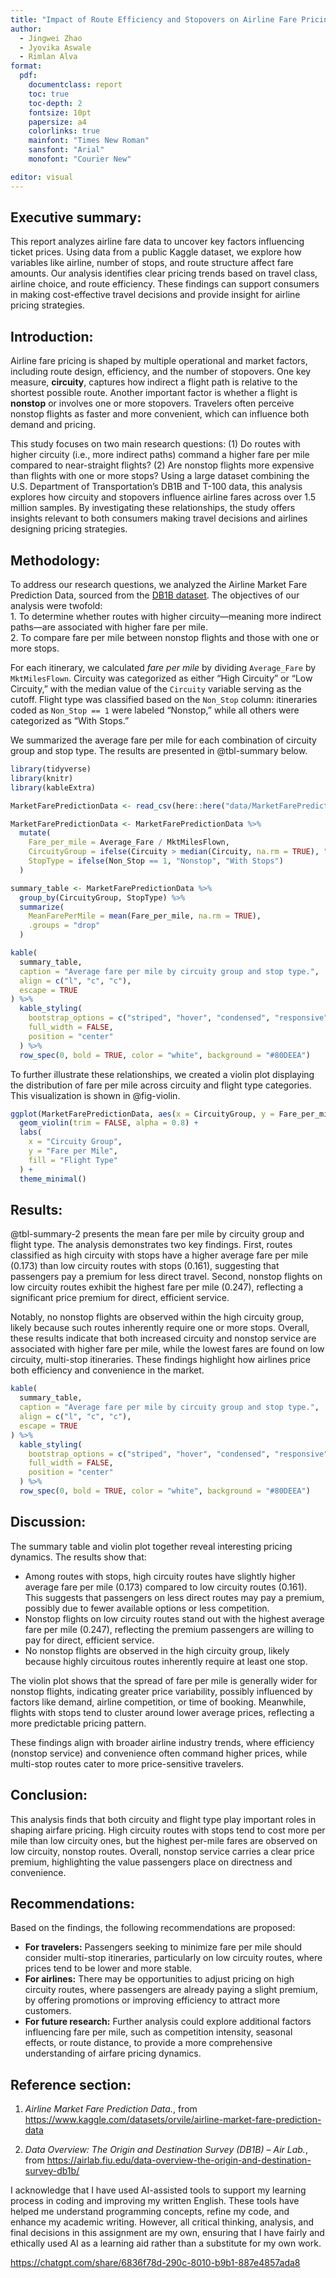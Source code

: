 ```yaml
---
title: "Impact of Route Efficiency and Stopovers on Airline Fare Pricing"
author:
  - Jingwei Zhao
  - Jyovika Aswale
  - Rimlan Alva
format:
  pdf:
    documentclass: report
    toc: true
    toc-depth: 2
    fontsize: 10pt
    papersize: a4
    colorlinks: true
    mainfont: "Times New Roman"
    sansfont: "Arial"
    monofont: "Courier New" 

editor: visual
---
```


\clearpage

## Executive summary:

This report analyzes airline fare data to uncover key factors influencing ticket prices. Using data from a public Kaggle dataset, we explore how variables like airline, number of stops, and route structure affect fare amounts. Our analysis identifies clear pricing trends based on travel class, airline choice, and route efficiency. These findings can support consumers in making cost-effective travel decisions and provide insight for airline pricing strategies.

## Introduction:

Airline fare pricing is shaped by multiple operational and market factors, including route design, efficiency, and the number of stopovers. One key measure, **circuity**, captures how indirect a flight path is relative to the shortest possible route. Another important factor is whether a flight is **nonstop** or involves one or more stopovers. Travelers often perceive nonstop flights as faster and more convenient, which can influence both demand and pricing.

This study focuses on two main research questions: (1) Do routes with higher circuity (i.e., more indirect paths) command a higher fare per mile compared to near-straight flights? (2) Are nonstop flights more expensive than flights with one or more stops? Using a large dataset combining the U.S. Department of Transportation’s DB1B and T-100 data, this analysis explores how circuity and stopovers influence airline fares across over 1.5 million samples. By investigating these relationships, the study offers insights relevant to both consumers making travel decisions and airlines designing pricing strategies.

## Methodology:

To address our research questions, we analyzed the Airline Market Fare Prediction Data, sourced from the [DB1B dataset](https://www.kaggle.com/datasets/orvile/airline-market-fare-prediction-data). The objectives of our analysis were twofold:\
1. To determine whether routes with higher circuity—meaning more indirect paths—are associated with higher fare per mile.\
2. To compare fare per mile between nonstop flights and those with one or more stops.

For each itinerary, we calculated *fare per mile* by dividing `Average_Fare` by `MktMilesFlown`. Circuity was categorized as either "High Circuity" or "Low Circuity," with the median value of the `Circuity` variable serving as the cutoff. Flight type was classified based on the `Non_Stop` column: itineraries coded as `Non_Stop == 1` were labeled "Nonstop," while all others were categorized as "With Stops."

We summarized the average fare per mile for each combination of circuity group and stop type. The results are presented in @tbl-summary below.

```r
library(tidyverse)
library(knitr)
library(kableExtra)
```

```r
MarketFarePredictionData <- read_csv(here::here("data/MarketFarePredictionData.csv"), show_col_types = FALSE)
```

```r
MarketFarePredictionData <- MarketFarePredictionData %>%
  mutate(
    Fare_per_mile = Average_Fare / MktMilesFlown,
    CircuityGroup = ifelse(Circuity > median(Circuity, na.rm = TRUE), "High", "Low"),
    StopType = ifelse(Non_Stop == 1, "Nonstop", "With Stops")
  )

summary_table <- MarketFarePredictionData %>%
  group_by(CircuityGroup, StopType) %>%
  summarize(
    MeanFarePerMile = mean(Fare_per_mile, na.rm = TRUE),
    .groups = "drop"
  )
```

```r
kable(
  summary_table,
  caption = "Average fare per mile by circuity group and stop type.",
  align = c("l", "c", "c"),
  escape = TRUE
) %>%
  kable_styling(
    bootstrap_options = c("striped", "hover", "condensed", "responsive"),
    full_width = FALSE,
    position = "center"
  ) %>%
  row_spec(0, bold = TRUE, color = "white", background = "#80DEEA")
```

To further illustrate these relationships, we created a violin plot displaying the distribution of fare per mile across circuity and flight type categories. This visualization is shown in @fig-violin.

```r
ggplot(MarketFarePredictionData, aes(x = CircuityGroup, y = Fare_per_mile, fill = StopType)) +
  geom_violin(trim = FALSE, alpha = 0.8) +
  labs(
    x = "Circuity Group",
    y = "Fare per Mile",
    fill = "Flight Type"
  ) +
  theme_minimal()
```

## Results:

@tbl-summary-2 presents the mean fare per mile by circuity group and flight type. The analysis demonstrates two key findings. First, routes classified as high circuity with stops have a higher average fare per mile (0.173) than low circuity routes with stops (0.161), suggesting that passengers pay a premium for less direct travel. Second, nonstop flights on low circuity routes exhibit the highest fare per mile (0.247), reflecting a significant price premium for direct, efficient service.

Notably, no nonstop flights are observed within the high circuity group, likely because such routes inherently require one or more stops. Overall, these results indicate that both increased circuity and nonstop service are associated with higher fare per mile, while the lowest fares are found on low circuity, multi-stop itineraries. These findings highlight how airlines price both efficiency and convenience in the market.

```r
kable(
  summary_table,
  caption = "Average fare per mile by circuity group and stop type.",
  align = c("l", "c", "c"),
  escape = TRUE
) %>%
  kable_styling(
    bootstrap_options = c("striped", "hover", "condensed", "responsive"),
    full_width = FALSE,
    position = "center"
  ) %>%
  row_spec(0, bold = TRUE, color = "white", background = "#80DEEA")
```

## Discussion:

The summary table and violin plot together reveal interesting pricing dynamics. The results show that:

-   Among routes with stops, high circuity routes have slightly higher average fare per mile (0.173) compared to low circuity routes (0.161). This suggests that passengers on less direct routes may pay a premium, possibly due to fewer available options or less competition.
-   Nonstop flights on low circuity routes stand out with the highest average fare per mile (0.247), reflecting the premium passengers are willing to pay for direct, efficient service.
-   No nonstop flights are observed in the high circuity group, likely because highly circuitous routes inherently require at least one stop.

The violin plot shows that the spread of fare per mile is generally wider for nonstop flights, indicating greater price variability, possibly influenced by factors like demand, airline competition, or time of booking. Meanwhile, flights with stops tend to cluster around lower average prices, reflecting a more predictable pricing pattern.

These findings align with broader airline industry trends, where efficiency (nonstop service) and convenience often command higher prices, while multi-stop routes cater to more price-sensitive travelers.

## Conclusion:

This analysis finds that both circuity and flight type play important roles in shaping airfare pricing. High circuity routes with stops tend to cost more per mile than low circuity ones, but the highest per-mile fares are observed on low circuity, nonstop routes. Overall, nonstop service carries a clear price premium, highlighting the value passengers place on directness and convenience.

## Recommendations:

Based on the findings, the following recommendations are proposed:

-   **For travelers:** Passengers seeking to minimize fare per mile should consider multi-stop itineraries, particularly on low circuity routes, where prices tend to be lower and more stable.
-   **For airlines:** There may be opportunities to adjust pricing on high circuity routes, where passengers are already paying a slight premium, by offering promotions or improving efficiency to attract more customers.
-   **For future research:** Further analysis could explore additional factors influencing fare per mile, such as competition intensity, seasonal effects, or route distance, to provide a more comprehensive understanding of airfare pricing dynamics.

## Reference section:

1.  *Airline Market Fare Prediction Data.*, from <https://www.kaggle.com/datasets/orvile/airline-market-fare-prediction-data>

2.  *Data Overview: The Origin and Destination Survey (DB1B) – Air Lab.*, from <https://airlab.fiu.edu/data-overview-the-origin-and-destination-survey-db1b/>

I acknowledge that I have used AI-assisted tools to support my learning process in coding and improving my written English. These tools have helped me understand programming concepts, refine my code, and enhance my academic writing. However, all critical thinking, analysis, and final decisions in this assignment are my own, ensuring that I have fairly and ethically used AI as a learning aid rather than a substitute for my own work.

<https://chatgpt.com/share/6836f78d-290c-8010-b9b1-887e4857ada8>

